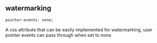 ## watermarking

```css
pointer-events: none;
```

A css attribute that can be easily implemented for watermarking, user pointer events can pass through when set to none    
